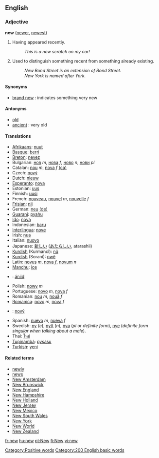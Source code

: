 ==English==

===Adjective===
'''new''' ([[newer]], [[newest]])

#Having appeared recently.
#: ''This is a new scratch on my car!''
#Used to distinguish something recent from something already existing.
#: ''New Bond Street is an extension of Bond Street.''
#: ''New York is named after York.''

====Synonyms====
*[[brand new]] : indicates something very new

====Antonyms====
*[[old]]
*[[ancient]] : very old

====Translations====
*[[Afrikaans]]: [[nuut]]
*[[Basque]]: [[berri]]
*[[Breton]]: [[nevez]]
*Bulgarian: [[нов]] ''m'', [[нова]] ''f'', [[ново]] ''n'', [[нови]] ''pl''
*Catalan: [[nou]] ''m'', [[nova]] ''f'' [[:ca:nou|(ca)]]
*Czech: [[nový]]
*Dutch: [[nieuw]]
*[[Esperanto]]: [[nova]]
*Estonian: [[uus]]
*Finnish: [[uusi]]
*French: [[nouveau]], [[nouvel]] ''m'', [[nouvelle]] ''f''
*[[Frisian]]: [[nij]]
*German: [[neu]] [[:de:neu|(de)]]
*[[Guarani]]: [[pyahu]]
*[[Ido]]: [[nova]]
*Indonesian: [[baru]]
*[[Interlingua]]: [[nove]]
*Irish: [[nua]]
*Italian: [[nuovo]]
*Japanese: [[新しい]] ([[あたらしい]], atarashii)
*[[Kurdish]] (Kurmancî): [[nû]]
*[[Kurdish]] (Soranî): [[nwê]]
*Latin: [[novus]] ''m'', [[nova]] ''f'', [[novum]] ''n''
*[[Manchu]]: [[ice]]
*{{nv}}: [[ániid]]
*Polish: [[nowy]] ''m''
*Portuguese: [[novo]] ''m'', [[nova]] ''f''
*Romanian: [[nou]] ''m'', [[nouă]] ''f''
*[[Romanica]]: [[novo]] ''m'', [[nova]] ''f''
*{{sk}}: [[nový]]
*Spanish: [[nuevo]] ''m'', [[nueva]] ''f''
*Swedish: [[ny]] (''c''), [[nytt]] (''n''), [[nya]] (''pl'' or ''definite form''), [[nye]] (''definite form singular when talking about a male'').
*Thai: [[ใหม่]]
*[[Tupinambá]]: [[pysasu]]
*[[Turkish]]: [[yeni]]
[[Category:Positive words]]

====Related terms====
*[[newly]]
*[[news]]<!-- is this related really? --><!-- most definitely -->
*[[New Amsterdam]]
*[[New Brunswick]]
*[[New England]]
*[[New Hampshire]]
*[[New Holland]]
*[[New Jersey]]
*[[New Mexico]]
*[[New South Wales]]
*[[New York]]
*[[New World]]
*[[New Zealand]]

[[Category:200 English basic words]]

[[fr:new]]
[[hu:new]]
[[pt:New]]
[[fi:New]]
[[vi:new]]